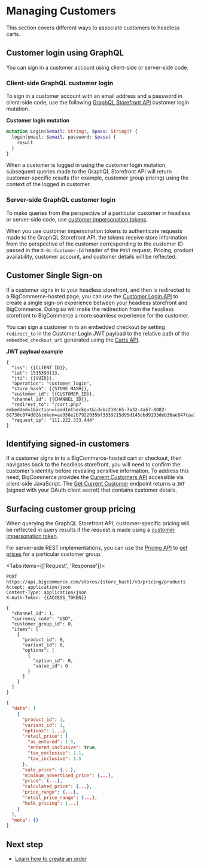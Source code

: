 # Managing Customers



This section covers different ways to associate customers to headless carts.

## Customer login using GraphQL

You can sign in a customer account using client-side or server-side code.

### Client-side GraphQL customer login

To sign in a customer account with an email address and a password in client-side code, use the following [GraphQL Storefront API](/api-docs/storefront/graphql/graphql-storefront-api-overview) customer login mutation.

**Customer login mutation**

```graphql showLineNumbers copy
mutation Login($email: String!, $pass: String!) {
  login(email: $email, password: $pass) {
    result
  }
}
```

When a customer is logged in using the customer login mutation, subsequent queries made to the GraphQL Storefront API will return customer-specific results (for example, customer group pricing) using the context of the logged in customer.

### Server-side GraphQL customer login

To make queries from the perspective of a particular customer in headless or server-side code, use [customer impersonation tokens](/api-docs/storefront/graphql/graphql-storefront-api-overview#customer-impersonation-tokens).

When you use customer impersonation tokens to authenticate requests made to the GraphQL Storefront API, the tokens receive store information from the perspective of the customer corresponding to the customer ID passed in the `X-Bc-Customer-Id` header of the `POST` request. Pricing, product availability, customer account, and customer details will be reflected.

## Customer Single Sign-on

If a customer signs in to your headless storefront, and then is redirected to a BigCommerce-hosted page, you can use the [Customer Login API](/api-docs/storefront/customer-login-api) to create a single sign-on experience between your headless storefront and BigCommerce. Doing so will make the redirection from the headless storefront to BigCommerce a more seamless experience for the customer.

You can sign a customer in to an embedded checkout by setting `redirect_to` in the Customer Login JWT payload to the relative path of the `embedded_checkout_url` generated using the [Carts API](/docs/rest-management/carts).

**JWT payload example**

```http showLineNumbers copy
{
  "iss": {{CLIENT_ID}},
  "iat": 1535393113,
  "jti": {{UUID}},
  "operation": "customer_login",
  "store_hash": {{STORE_HASH}},
  "customer_id": {{CUSTOMER_ID}},
  "channel_id": {{CHANNEL_ID}},
  "redirect_to": "/cart.php?embedded=1&action=loadInCheckout&id=bc218c65-7a32-4ab7-8082-68730c074d02&token=aa958e2b7922035bf3339215d95d145ebd9193deb36ae847caa780aa2e003e4b",
  "request_ip": "111.222.333.444"
}
```

## Identifying signed-in customers

If a customer signs in to a BigCommerce-hosted cart or checkout, then navigates back to the headless storefront, you will need to confirm the customer's identity before revealing sensitive information.
To address this need, BigCommerce provides the [Current Customers API](/api-docs/storefront/current-customer-api) accessible via client-side JavaScript. The [Get Current Customer](/docs/storefront-auth/current-customer#get-current-customer) endpoint returns a `JWT` (signed with your OAuth client secret) that contains customer details.

## Surfacing customer group pricing

When querying the GraphQL Storefront API, customer-specific pricing will be reflected in query results if the request is made using a [customer impersonation token](/api-docs/storefront/graphql/graphql-storefront-api-overview#customer-impersonation-tokens).

For server-side REST implementations, you can use the [Pricing API](/docs/rest-management/pricing) to [get prices](/docs/rest-management/pricing/products#get-prices-batch) for a particular customer group.

<Tabs items={['Request', 'Response']}>
<Tab>

```http filename="Example request: Get Prices" showLineNumbers copy
POST https://api.bigcommerce.com/stores/{store_hash}/v3/pricing/products
Accept: application/json
Content-Type: application/json
X-Auth-Token: {{ACCESS_TOKEN}}

{
  "channel_id": 1,
  "currency_code": "USD",
  "customer_group_id": 0,
  "items": [
    {
      "product_id": 0,
      "variant_id": 0,
      "options": [
        {
          "option_id": 0,
          "value_id": 0
        }
      ]
    }
  ]
}
```

</Tab>
<Tab>

```json filename="Example response: Get Prices" showLineNumbers copy
{
  "data": [
    {
      "product_id": 1,
      "variant_id": 1,
      "options": [...],
      "retail_price": {
        "as_entered": 1.5,
        "entered_inclusive": true,
        "tax_exclusive": 1.1,
        "tax_inclusive": 1.5
      },
      "sale_price": {...},
      "minimum_advertised_price": {...},
      "price": {...},
      "calculated_price": {...},
      "price_range": {...},
      "retail_price_range": {...},
      "bulk_pricing": [...]
    }
  ],
  "meta": {}
}
```
</Tab>
</Tabs>

## Next step

- [Learn how to create an order](/api-docs/storefronts/guide/orders)
